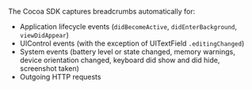 The Cocoa SDK captures breadcrumbs automatically for:

- Application lifecycle events (`didBecomeActive`, `didEnterBackground`, `viewDidAppear`)
- UIControl events (with the exception of UITextField `.editingChanged`)
- System events (battery level or state changed, memory warnings, device orientation changed, keyboard did show and did hide, screenshot taken)
- Outgoing HTTP requests
